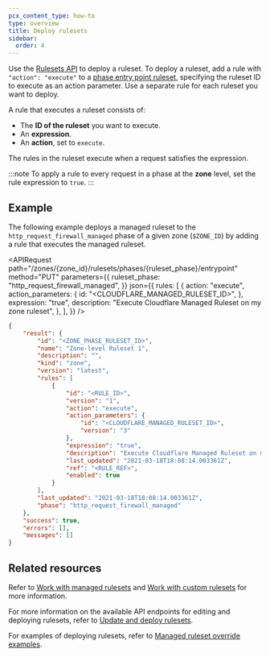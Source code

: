 ```yaml
---
pcx_content_type: how-to
type: overview
title: Deploy rulesets
sidebar:
  order: 4
---
```



Use the [Rulesets API](/ruleset-engine/rulesets-api/) to deploy a ruleset. To deploy a ruleset, add a rule with `"action": "execute"` to a [phase entry point ruleset](/ruleset-engine/about/rulesets/#entry-point-ruleset), specifying the ruleset ID to execute as an action parameter. Use a separate rule for each ruleset you want to deploy.

A rule that executes a ruleset consists of:

- The **ID of the ruleset** you want to execute.
- An **expression**.
- An **action**, set to `execute`.

The rules in the ruleset execute when a request satisfies the expression.

:::note
To apply a rule to every request in a phase at the **zone** level, set the rule expression to `true`.
:::

## Example

The following example deploys a managed ruleset to the `http_request_firewall_managed` phase of a given zone (`$ZONE_ID`) by adding a rule that executes the managed ruleset.

<APIRequest
	path="/zones/{zone_id}/rulesets/phases/{ruleset_phase}/entrypoint"
	method="PUT"
	parameters={{
		ruleset_phase: "http_request_firewall_managed",
	}}
	json={{
		rules: [
			{
				action: "execute",
				action_parameters: {
					id: "<CLOUDFLARE_MANAGED_RULESET_ID>",
				},
				expression: "true",
				description: "Execute Cloudflare Managed Ruleset on my zone ruleset",
			},
		],
	}}
/>

```json output
{
	"result": {
		"id": "<ZONE_PHASE_RULESET_ID>",
		"name": "Zone-level Ruleset 1",
		"description": "",
		"kind": "zone",
		"version": "latest",
		"rules": [
			{
				"id": "<RULE_ID>",
				"version": "1",
				"action": "execute",
				"action_parameters": {
					"id": "<CLOUDFLARE_MANAGED_RULESET_ID>",
					"version": "3"
				},
				"expression": "true",
				"description": "Execute Cloudflare Managed Ruleset on my zone ruleset",
				"last_updated": "2021-03-18T18:08:14.003361Z",
				"ref": "<RULE_REF>",
				"enabled": true
			}
		],
		"last_updated": "2021-03-18T18:08:14.003361Z",
		"phase": "http_request_firewall_managed"
	},
	"success": true,
	"errors": [],
	"messages": []
}
```

## Related resources

Refer to [Work with managed rulesets](/ruleset-engine/managed-rulesets/) and [Work with custom rulesets](/ruleset-engine/custom-rulesets/) for more information.

For more information on the available API endpoints for editing and deploying rulesets, refer to [Update and deploy rulesets](/ruleset-engine/rulesets-api/update/).

For examples of deploying rulesets, refer to [Managed ruleset override examples](/ruleset-engine/managed-rulesets/override-examples/).
